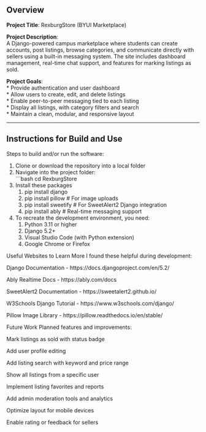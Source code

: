 ## Overview

**Project Title**: RexburgStore (BYUI Marketplace)

**Project Description**:  
A Django-powered campus marketplace where students can create accounts, post listings, browse categories, and communicate directly with sellers using a built-in messaging system. The site includes dashboard management, real-time chat support, and features for marking listings as sold.

**Project Goals**:  
* Provide authentication and user dashboard  
* Allow users to create, edit, and delete listings  
* Enable peer-to-peer messaging tied to each listing  
* Display all listings, with category filters and search  
* Maintain a clean, modular, and responsive layout  

---

## Instructions for Build and Use

Steps to build and/or run the software:

1. Clone or download the repository into a local folder  
2. Navigate into the project folder:  
   ```bash
   cd RexburgStore
3. Install these packages 
   1. pip install django
   2. pip install pillow           # For image uploads
   3. pip install sweetify         # For SweetAlert2 Django integration
   4. pip install ably             # Real-time messaging support

4. To recreate the development environment, you need:
   1. Python 3.11 or higher
   2. Django 5.2+
   3. Visual Studio Code (with Python extension)
   4. Google Chrome or Firefox

Useful Websites to Learn More
I found these helpful during development:

Django Documentation - https://docs.djangoproject.com/en/5.2/

Ably Realtime Docs - https://ably.com/docs

SweetAlert2 Documentation - https://sweetalert2.github.io/

W3Schools Django Tutorial - https://www.w3schools.com/django/

Pillow Image Library - https://pillow.readthedocs.io/en/stable/


Future Work
Planned features and improvements:

 Mark listings as sold with status badge

 Add user profile editing

 Add listing search with keyword and price range

 Show all listings from a specific user

 Implement listing favorites and reports

 Add admin moderation tools and analytics

 Optimize layout for mobile devices

 Enable rating or feedback for sellers
